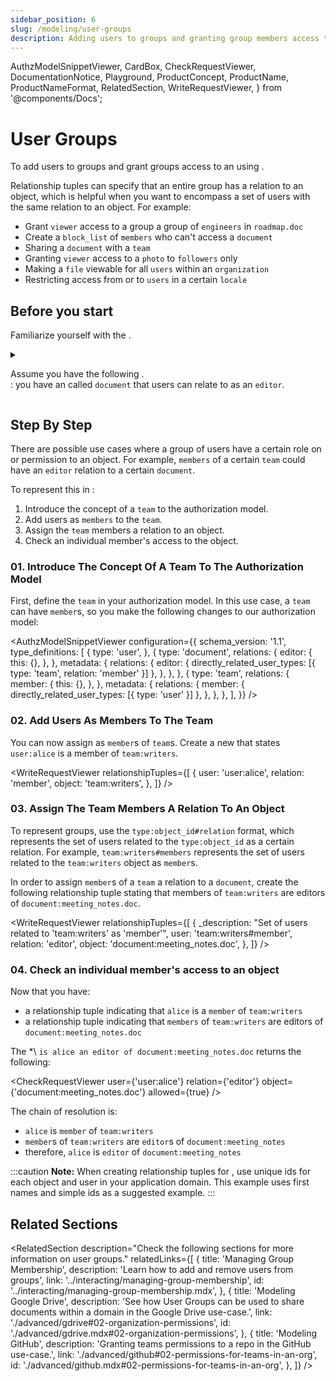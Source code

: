 ```yaml
---
sidebar_position: 6
slug: /modeling/user-groups
description: Adding users to groups and granting group members access to an object
---
```


  AuthzModelSnippetViewer,
  CardBox,
  CheckRequestViewer,
  DocumentationNotice,
  Playground,
  ProductConcept,
  ProductName,
  ProductNameFormat,
  RelatedSection,
  WriteRequestViewer,
} from '@components/Docs';

# User Groups

<DocumentationNotice />

To add users to groups and grant groups access to an <ProductConcept section="what-is-an-object" linkName="object" /> using <ProductName format={ProductNameFormat.ProductLink}/>.

<CardBox title="When to use" appearance="filled">

Relationship tuples can specify that an entire group has a relation to an object, which is helpful when you want to encompass a set of users with the same relation to an object. For example:

- Grant `viewer` access to a group a group of `engineers` in `roadmap.doc`
- Create a `block_list` of `members` who can't access a `document`
- Sharing a `document` with a `team`
- Granting `viewer` access to a `photo` to `followers` only
- Making a `file` viewable for all `users` within an `organization`
- Restricting access from or to `users` in a certain `locale`

</CardBox>

## Before you start

Familiarize yourself with the <ProductConcept />.

<details>
<summary>

Assume you have the following <ProductConcept section="what-is-an-authorization-model" linkName="authorization model" />.<br />: you have an _<ProductConcept section="what-is-an-object" linkName="object" />_ called `document` that users can relate to as an `editor`.

</summary>

<AuthzModelSnippetViewer
  configuration={{
    schema_version: '1.1',
    type_definitions: [
      {
        type: 'user',
      },
      {
        type: 'document',
        relations: {
          editor: {
            this: {},
          },
        },
        metadata: {
          relations: {
            editor: { directly_related_user_types: [{ type: 'user' }] },
          },
        },
      },
    ],
  }}
/>

<hr />

In addition, you will need to know the following:

### Direct Access

You need to know how to create an authorization model and a relationship tuple to grant a user access to an object. To learn more, see [direct access](./direct-access.mdx).

### <ProductName format={ProductNameFormat.ShortForm}/> Concepts

- A <ProductConcept section="what-is-a-type" linkName="Type" />: a class of objects that have similar characteristics.
- A <ProductConcept section="what-is-a-user" linkName="User" />: an entity in the system that can be related to an object.
- A <ProductConcept section="what-is-a-relation" linkName="Relation" />: a string defined in the type definition of an authorization model that defines the possibility of a relationship between an object of the same type as the type definition and a user in the system.
- An <ProductConcept section="what-is-an-object" linkName="Object" />: represents an entity in the system. Users' relationships to it can be defined with relationship tuples and the authorization model.
- A <ProductConcept section="what-is-a-relationship-tuple" linkName="Relationship Tuple" />: a grouping consisting of a user, a relation and an object stored in <ProductName format={ProductNameFormat.ShortForm}/>.

</details>

<Playground />

## Step By Step

There are possible use cases where a group of users have a certain role on or permission to an object. For example, `members` of a certain `team` could have an `editor` relation to a certain `document`.

To represent this in <ProductName format={ProductNameFormat.ShortForm}/>:

1. Introduce the concept of a `team` to the authorization model.
2. Add users as `members` to the `team`.
3. Assign the `team` members a relation to an object.
4. Check an individual member's access to the object.

### 01. Introduce The Concept Of A Team To The Authorization Model

First, define the _<ProductConcept section="what-is-an-object" linkName="object" />_ `team` in your authorization model. In this use case, a `team` can have `member`s, so you make the following changes to our authorization model:

<AuthzModelSnippetViewer
  configuration={{
    schema_version: '1.1',
    type_definitions: [
      {
        type: 'user',
      },
      {
        type: 'document',
        relations: {
          editor: {
            this: {},
          },
        },
        metadata: {
          relations: {
            editor: { directly_related_user_types: [{ type: 'team', relation: 'member' }] },
          },
        },
      },
      {
        type: 'team',
        relations: {
          member: {
            this: {},
          },
        },
        metadata: {
          relations: {
            member: { directly_related_user_types: [{ type: 'user' }] },
          },
        },
      },
    ],
  }}
/>

### 02. Add Users As Members To The Team

You can now assign _<ProductConcept section="what-is-a-user" linkName="users" />_ as `member`s of `team`s. Create a new _<ProductConcept section="what-is-a-relationship-tuple" linkName="relationship tuple" />_ that states `user:alice` is a member of `team:writers`.

<WriteRequestViewer
  relationshipTuples={[
    {
      user: 'user:alice',
      relation: 'member',
      object: 'team:writers',
    },
  ]}
/>

### 03. Assign The Team Members A Relation To An Object

To represent groups, use the `type:object_id#relation` format, which represents the set of users related to the `type:object_id` as a certain relation. For example, `team:writers#members` represents the set of users related to the `team:writers` object as `member`s.

In order to assign `member`s of a `team` a relation to a `document`, create the following relationship tuple stating that members of `team:writers` are editors of `document:meeting_notes.doc`.

<WriteRequestViewer
  relationshipTuples={[
    {
      _description: "Set of users related to 'team:writers' as 'member'",
      user: 'team:writers#member',
      relation: 'editor',
      object: 'document:meeting_notes.doc',
    },
  ]}
/>

### 04. Check an individual member's access to an object

Now that you have:

- a relationship tuple indicating that `alice` is a `member` of `team:writers`
- a relationship tuple indicating that `members` of `team:writers` are editors of `document:meeting_notes.doc`

The \*<ProductConcept section="what-is-a-check-request" linkName="check" />\ `is alice an editor of document:meeting_notes.doc` returns the following:

<CheckRequestViewer user={'user:alice'} relation={'editor'} object={'document:meeting_notes.doc'} allowed={true} />

The chain of resolution is:

- `alice` is `member` of `team:writers`
- `member`s of `team:writers` are `editor`s of `document:meeting_notes`  
- therefore, `alice` is `editor` of `document:meeting_notes`

:::caution
**Note:** When creating relationship tuples for <ProductName format={ProductNameFormat.ShortForm}/>,  use unique ids for each object and user in your application domain. This example uses first names and simple ids as a suggested example.
:::

## Related Sections

<RelatedSection
  description="Check the following sections for more information on user groups."
  relatedLinks={[
    {
      title: 'Managing Group Membership',
      description: 'Learn how to add and remove users from groups',
      link: '../interacting/managing-group-membership',
      id: '../interacting/managing-group-membership.mdx',
    },
    {
      title: 'Modeling Google Drive',
      description: 'See how User Groups can be used to share documents within a domain in the Google Drive use-case.',
      link: './advanced/gdrive#02-organization-permissions',
      id: './advanced/gdrive.mdx#02-organization-permissions',
    },
    {
      title: 'Modeling GitHub',
      description: 'Granting teams permissions to a repo in the GitHub use-case.',
      link: './advanced/github#02-permissions-for-teams-in-an-org',
      id: './advanced/github.mdx#02-permissions-for-teams-in-an-org',
    },
  ]}
/>
